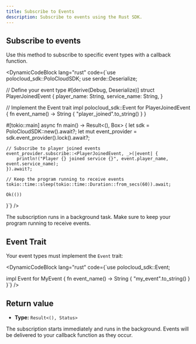 ```yaml
---
title: Subscribe to Events
description: Subscribe to events using the Rust SDK.
---
```



## Subscribe to events

Use this method to subscribe to specific event types with a callback function.

<DynamicCodeBlock
  lang="rust"
  code={`use polocloud_sdk::PoloCloudSDK;
use serde::Deserialize;

// Define your event type
#[derive(Debug, Deserialize)]
struct PlayerJoinedEvent {
    player_name: String,
    service_name: String,
}

// Implement the Event trait
impl polocloud_sdk::Event for PlayerJoinedEvent {
    fn event_name() -> String {
        "player_joined".to_string()
    }
}

#[tokio::main]
async fn main() -> Result<(), Box<dyn std::error::Error>> {
    let sdk = PoloCloudSDK::new().await?;
    let mut event_provider = sdk.event_provider().lock().await?;
    
    // Subscribe to player joined events
    event_provider.subscribe::<PlayerJoinedEvent, _>(|event| {
        println!("Player {} joined service {}", event.player_name, event.service_name);
    }).await?;
    
    // Keep the program running to receive events
    tokio::time::sleep(tokio::time::Duration::from_secs(60)).await;
    
    Ok(())
}`}
/>

<Callout type="info">
  The subscription runs in a background task. Make sure to keep your program running to receive events.
</Callout>

## Event Trait

Your event types must implement the `Event` trait:

<DynamicCodeBlock
  lang="rust"
  code={`use polocloud_sdk::Event;

impl Event for MyEvent {
    fn event_name() -> String {
        "my_event".to_string()
    }
}`}
/>

## Return value

- **Type:** <code>Result&lt;(), Status&gt;</code>

The subscription starts immediately and runs in the background. Events will be delivered to your callback function as they occur.
